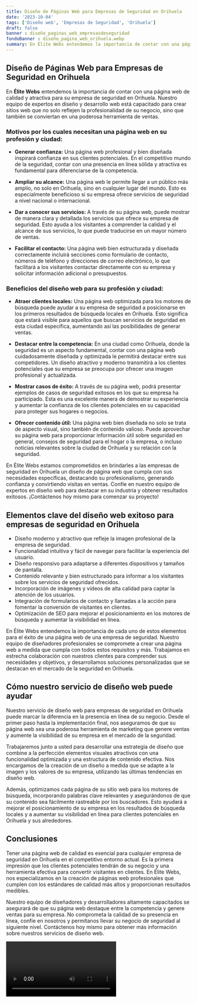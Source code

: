 ```yaml
---
title: Diseño de Páginas Web para Empresas de Seguridad en Orihuela
date: '2023-10-04'
tags: ['Diseño web', 'Empresas de Seguridad', 'Orihuela']
draft: false
banner : diseño_paginas_web_empresasdeseguridad
fondoBanner : diseño_pagina_web_orihuela.webp
summary: En Élite Webs entendemos la importancia de contar con una página web de calidad y atractiva para su empresa de seguridad en Orihuela. Nuestro equipo de expertos en diseño y desarrollo web está capacitado para crear sitios web que no solo reflejen la profesionalidad de su negocio, sino que también se conviertan en una poderosa herramienta de ventas.
---
```


## Diseño de Páginas Web para Empresas de Seguridad en Orihuela

En **Élite Webs** entendemos la importancia de contar con una página web de calidad y atractiva para su empresa de seguridad en Orihuela. Nuestro equipo de expertos en diseño y desarrollo web está capacitado para crear sitios web que no solo reflejen la profesionalidad de su negocio, sino que también se conviertan en una poderosa herramienta de ventas.

### Motivos por los cuales necesitan una página web en su profesión y ciudad:

- **Generar confianza:** Una página web profesional y bien diseñada inspirará confianza en sus clientes potenciales. En el competitivo mundo de la seguridad, contar con una presencia en línea sólida y atractiva es fundamental para diferenciarse de la competencia.

- **Ampliar su alcance:** Una página web le permite llegar a un público más amplio, no solo en Orihuela, sino en cualquier lugar del mundo. Esto es especialmente beneficioso si su empresa ofrece servicios de seguridad a nivel nacional o internacional.

- **Dar a conocer sus servicios:** A través de su página web, puede mostrar de manera clara y detallada los servicios que ofrece su empresa de seguridad. Esto ayuda a los visitantes a comprender la calidad y el alcance de sus servicios, lo que puede traducirse en un mayor número de ventas.

- **Facilitar el contacto:** Una página web bien estructurada y diseñada correctamente incluirá secciones como formulario de contacto, números de teléfono y direcciones de correo electrónico, lo que facilitará a los visitantes contactar directamente con su empresa y solicitar información adicional o presupuestos.

### Beneficios del diseño web para su profesión y ciudad:

- **Atraer clientes locales:** Una página web optimizada para los motores de búsqueda puede ayudar a su empresa de seguridad a posicionarse en los primeros resultados de búsqueda locales en Orihuela. Esto significa que estará visible para aquellos que buscan servicios de seguridad en esta ciudad específica, aumentando así las posibilidades de generar ventas.

- **Destacar entre la competencia:** En una ciudad como Orihuela, donde la seguridad es un aspecto fundamental, contar con una página web cuidadosamente diseñada y optimizada le permitirá destacar entre sus competidores. Un diseño atractivo y moderno transmitirá a los clientes potenciales que su empresa se preocupa por ofrecer una imagen profesional y actualizada.

- **Mostrar casos de éxito:** A través de su página web, podrá presentar ejemplos de casos de seguridad exitosos en los que su empresa ha participado. Esta es una excelente manera de demostrar su experiencia y aumentar la confianza de los clientes potenciales en su capacidad para proteger sus hogares o negocios.

- **Ofrecer contenido útil:** Una página web bien diseñada no solo se trata de aspecto visual, sino también de contenido valioso. Puede aprovechar su página web para proporcionar información útil sobre seguridad en general, consejos de seguridad para el hogar o la empresa, o incluso noticias relevantes sobre la ciudad de Orihuela y su relación con la seguridad.

En Élite Webs estamos comprometidos en brindarles a las empresas de seguridad en Orihuela un diseño de página web que cumpla con sus necesidades específicas, destacando su profesionalismo, generando confianza y convirtiendo visitas en ventas. Confíe en nuestro equipo de expertos en diseño web para destacar en su industria y obtener resultados exitosos. ¡Contáctenos hoy mismo para comenzar su proyecto!

<GifSeo />

<Cta />

## Elementos clave del diseño web exitoso para empresas de seguridad en Orihuela

- Diseño moderno y atractivo que refleje la imagen profesional de la empresa de seguridad.
- Funcionalidad intuitiva y fácil de navegar para facilitar la experiencia del usuario.
- Diseño responsivo para adaptarse a diferentes dispositivos y tamaños de pantalla.
- Contenido relevante y bien estructurado para informar a los visitantes sobre los servicios de seguridad ofrecidos.
- Incorporación de imágenes y vídeos de alta calidad para captar la atención de los usuarios.
- Integración de formularios de contacto y llamadas a la acción para fomentar la conversión de visitantes en clientes.
- Optimización de SEO para mejorar el posicionamiento en los motores de búsqueda y aumentar la visibilidad en línea.

En Élite Webs entendemos la importancia de cada uno de estos elementos para el éxito de una página web de una empresa de seguridad. Nuestro equipo de diseñadores profesionales se compromete a crear una página web a medida que cumpla con todos estos requisitos y más. Trabajamos en estrecha colaboración con nuestros clientes para comprender sus necesidades y objetivos, y desarrollamos soluciones personalizadas que se destacan en el mercado de la seguridad en Orihuela.

## Cómo nuestro servicio de diseño web puede ayudar

Nuestro servicio de diseño web para empresas de seguridad en Orihuela puede marcar la diferencia en la presencia en línea de su negocio. Desde el primer paso hasta la implementación final, nos aseguramos de que su página web sea una poderosa herramienta de marketing que genere ventas y aumente la visibilidad de su empresa en el mercado de la seguridad.

Trabajaremos junto a usted para desarrollar una estrategia de diseño que combine a la perfección elementos visuales atractivos con una funcionalidad optimizada y una estructura de contenido efectiva. Nos encargamos de la creación de un diseño a medida que se adapte a la imagen y los valores de su empresa, utilizando las últimas tendencias en diseño web.

Además, optimizamos cada página de su sitio web para los motores de búsqueda, incorporando palabras clave relevantes y asegurándonos de que su contenido sea fácilmente rastreable por los buscadores. Esto ayudará a mejorar el posicionamiento de su empresa en los resultados de búsqueda locales y a aumentar su visibilidad en línea para clientes potenciales en Orihuela y sus alrededores.

## Conclusiones

Tener una página web de calidad es esencial para cualquier empresa de seguridad en Orihuela en el competitivo entorno actual. Es la primera impresión que los clientes potenciales tendrán de su negocio y una herramienta efectiva para convertir visitantes en clientes. En Élite Webs, nos especializamos en la creación de páginas web profesionales que cumplen con los estándares de calidad más altos y proporcionan resultados medibles.

Nuestro equipo de diseñadores y desarrolladores altamente capacitados se asegurará de que su página web destaque entre la competencia y genere ventas para su empresa. No comprometa la calidad de su presencia en línea, confíe en nosotros y permítanos llevar su negocio de seguridad al siguiente nivel. Contáctenos hoy mismo para obtener más información sobre nuestros servicios de diseño web.

<Video />

<CtaBot job='Empresas de Seguridad' city='Orihuela'/>

<Gmaps query='Orihuela+españa+maps' />